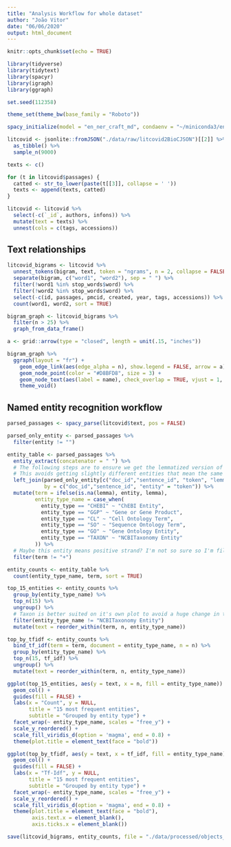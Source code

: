```yaml
---
title: "Analysis Workflow for whole dataset"
author: "João Vitor"
date: "06/06/2020"
output: html_document
---
```


```r
knitr::opts_chunk$set(echo = TRUE)
```

```r
library(tidyverse)
library(tidytext)
library(spacyr)
library(igraph)
library(ggraph)

set.seed(112358)

theme_set(theme_bw(base_family = "Roboto"))

spacy_initialize(model = "en_ner_craft_md", condaenv = "~/miniconda3/envs/spacy-proc")
```

```r

litcovid <- jsonlite::fromJSON("./data/raw/litcovid2BioCJSON")[[2]] %>% 
  as_tibble() %>% 
  sample_n(9000)

```

```r
texts <- c()

for (t in litcovid$passages) {
  catted <- str_to_lower(paste(t[[3]], collapse = ' '))
  texts <- append(texts, catted)
}

litcovid <- litcovid %>% 
  select(-c(`_id`, authors, infons)) %>% 
  mutate(text = texts) %>%
  unnest(cols = c(tags, accessions))
```

## Text relationships

```r
litcovid_bigrams <- litcovid %>% 
  unnest_tokens(bigram, text, token = "ngrams", n = 2, collapse = FALSE) %>%
  separate(bigram, c("word1", "word2"), sep = " ") %>% 
  filter(!word1 %in% stop_words$word) %>%
  filter(!word2 %in% stop_words$word) %>% 
  select(-c(id, passages, pmcid, created, year, tags, accessions)) %>% 
  count(word1, word2, sort = TRUE)

bigram_graph <- litcovid_bigrams %>% 
  filter(n > 25) %>%
  graph_from_data_frame() 

a <- grid::arrow(type = "closed", length = unit(.15, "inches"))

bigram_graph %>% 
  ggraph(layout = "fr") +
    geom_edge_link(aes(edge_alpha = n), show.legend = FALSE, arrow = a) +
    geom_node_point(color = "#D8BFD8", size = 3) +
    geom_node_text(aes(label = name), check_overlap = TRUE, vjust = 1, hjust = 1) +
    theme_void()
```

## Named entity recognition workflow

```r
parsed_passages <- spacy_parse(litcovid$text, pos = FALSE) 

parsed_only_entity <- parsed_passages %>% 
  filter(entity != "")

entity_table <- parsed_passages %>% 
  entity_extract(concatenator = " ") %>% 
  # The following steps are to ensure we get the lemmatized version of the entity,
  # This avoids getting slightly different entities that mean the same thing
  left_join(parsed_only_entity[c("doc_id","sentence_id", "token", "lemma")], 
            by = c("doc_id","sentence_id", "entity" = "token")) %>% 
  mutate(term = ifelse(is.na(lemma), entity, lemma),
         entity_type_name = case_when(
           entity_type == "CHEBI" ~ "ChEBI Entity",
           entity_type == "GGP" ~ "Gene or Gene Product",
           entity_type == "CL" ~ "Cell Ontology Term",
           entity_type == "SO" ~ "Sequence Ontology Term",
           entity_type == "GO" ~ "Gene Ontology Entity",
           entity_type == "TAXON" ~ "NCBITaxonomy Entity"
         )) %>% 
  # Maybe this entity means positive strand? I'm not so sure so I'm filtering it out
  filter(term != "+")

entity_counts <- entity_table %>%  
  count(entity_type_name, term, sort = TRUE) 

top_15_entities <- entity_counts %>% 
  group_by(entity_type_name) %>% 
  top_n(15) %>% 
  ungroup() %>% 
  # Taxon is better suited on it's own plot to avoid a huge change in the scale
  filter(entity_type_name != "NCBITaxonomy Entity")
  mutate(text = reorder_within(term, n, entity_type_name))

top_by_tfidf <- entity_counts %>% 
  bind_tf_idf(term = term, document = entity_type_name, n = n) %>% 
  group_by(entity_type_name) %>% 
  top_n(15, tf_idf) %>% 
  ungroup() %>% 
  mutate(text = reorder_within(term, n, entity_type_name))
```


```r
ggplot(top_15_entities, aes(y = text, x = n, fill = entity_type_name)) + 
  geom_col() + 
  guides(fill = FALSE) +
  labs(x = "Count", y = NULL, 
       title = "15 most frequent entities",
       subtitle = "Grouped by entity type") +
  facet_wrap(~ entity_type_name, scales = "free_y") +
  scale_y_reordered() +
  scale_fill_viridis_d(option = 'magma', end = 0.8) +
  theme(plot.title = element_text(face = "bold"))

ggplot(top_by_tfidf, aes(y = text, x = tf_idf, fill = entity_type_name)) + 
  geom_col() + 
  guides(fill = FALSE) +
  labs(x = "Tf-Idf", y = NULL, 
       title = "15 most frequent entities",
       subtitle = "Grouped by entity type") +
  facet_wrap(~ entity_type_name, scales = "free_y") +
  scale_y_reordered() +
  scale_fill_viridis_d(option = 'magma', end = 0.8) +
  theme(plot.title = element_text(face = "bold"),
        axis.text.x = element_blank(),
        axis.ticks.x = element_blank()) 
```

```r
save(litcovid_bigrams, entity_counts, file = "./data/processed/objects_for_plotting.rda")
```

